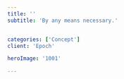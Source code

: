 ```yaml
---
title: ''
subtitle: 'By any means necessary.'


categories: ['Concept']
client: 'Epoch'

heroImage: '1001'

---
```



<SectionDetail
title='Synopsis'
detail='The timeline unfolds in the form of an abstract structure inspired by architecture from Mies. The structure levitates above a grid reminiscent of a runway. Particles stream underneath representing the perpetual flow of time.'
 />





